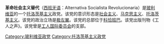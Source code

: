 '''革命社会主义替代'''（[[西班牙语|西班牙语]]：Alternativa Socialista Revolucionaria）是[[玻利维亚|玻利维亚]]的一个[[托洛茨基主义|托洛茨基主义]]政党。该党的意识形态是[[社会主义|社会主义]]、[[马克思主义|马克思主义]]、[[托洛茨基主义|托洛茨基主义]]。该党的政治立场是[[极左翼|极左翼]]。该党的总部位于[[科恰班巴|科恰班巴]]。该党出版刊物《工人之声》。该党曾是[[工人国际委员会|工人国际委员会]]的支部。

[[Category:玻利维亚政党|Category:玻利维亚政党]]
[[Category:托洛茨基主义政党|Category:托洛茨基主义政党]]